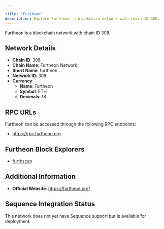 ```yaml
---

title: "Furtheon"
description: Explore Furtheon, a blockchain network with chain ID 308. Learn about its native currency, Furtheon, and how to interact with the network.
---
```




Furtheon is a blockchain network with chain ID 308.

## Network Details

- **Chain ID**: 308
- **Chain Name**: Furtheon Network
- **Short Name**: furtheon
- **Network ID**: 308
- **Currency**: 
  - **Name**: Furtheon
  - **Symbol**: FTH
  - **Decimals**: 18

## RPC URLs

Furtheon can be accessed through the following RPC endpoints:

- https://rpc.furtheon.org

## Furtheon Block Explorers

- [furthscan](http://furthscan.com)

## Additional Information

- **Official Website**: https://furtheon.org/

## Sequence Integration Status

This network does not yet have Sequence support but is available for deployment.
